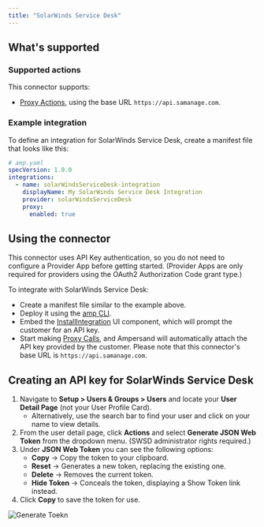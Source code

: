 ```yaml
---
title: "SolarWinds Service Desk"
---
```

## What's supported

### Supported actions

This connector supports:
- [Proxy Actions](/define-integrations/proxy-actions), using the base URL `https://api.samanage.com`.

### Example integration

To define an integration for SolarWinds Service Desk, create a manifest file that looks like this:

```YAML
# amp.yaml
specVersion: 1.0.0
integrations:
  - name: solarWindsServiceDesk-integration
    displayName: My SolarWinds Service Desk Integration
    provider: solarWindsServiceDesk
    proxy:
      enabled: true
```

## Using the connector

This connector uses API Key authentication, so you do not need to configure a Provider App before getting started. (Provider Apps are only required for providers using the OAuth2 Authorization Code grant type.)

To integrate with SolarWinds Service Desk:
- Create a manifest file similar to the example above.
- Deploy it using the [amp CLI](/cli/overview).
- Embed the [InstallIntegration](/embeddable-ui-components#install-integration) UI component, which will prompt the customer for an API key.
- Start making [Proxy Calls](/define-integrations/proxy-actions), and Ampersand will automatically attach the API key provided by the customer. Please note that this connector's base URL is `https://api.samanage.com`.

## Creating an API key for SolarWinds Service Desk

1. Navigate to **Setup > Users & Groups > Users** and locate your **User Detail Page** (not your User Profile Card). 
   - Alternatively, use the search bar to find your user and click on your name to view details.
2. From the user detail page, click **Actions** and select **Generate JSON Web Token** from the dropdown menu. (SWSD administrator rights required.)
3. Under **JSON Web Token** you can see the following options:
   - **Copy** → Copy the token to your clipboard.
   - **Reset** → Generates a new token, replacing the existing one.
   - **Delete** → Removes the current token.
   - **Hide Token** → Conceals the token, displaying a Show Token link instead.
4. Click **Copy** to save the token for use.

![Generate Toekn](/images/provider-guides/solrwindsServiceDesk.gif)